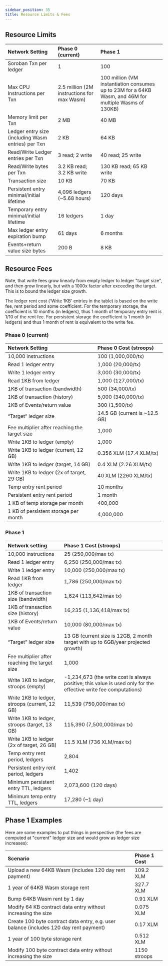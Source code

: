 ```yaml
---
sidebar_position: 35
title: Resource Limits & Fees
---
```


## Resource Limits

| Network Setting                                    | Phase 0 (current)                          | Phase 1                                                                                                |
| :------------------------------------------------- | :----------------------------------------- | :----------------------------------------------------------------------------------------------------- |
| Soroban Txn per ledger                             | 1                                          | 100                                                                                                    |
| Max CPU Instructions per Txn                       | 2.5 million (2M instructions for max Wasm) | 100 million (VM instantiation consumes up to 23M for a 64KB Wasm, and 46M for multiple Wasms of 130KB) |
| Memory limit per Txn                               | 2 MB                                       | 40 MB                                                                                                  |
| Ledger entry size (including Wasm entries) per Txn | 2 KB                                       | 64 KB                                                                                                  |
| Read/Write Ledger entries per Txn                  | 3 read; 2 write                            | 40 read; 25 write                                                                                      |
| Read/Write bytes per Txn                           | 3.2 KB read; 3.2 KB write                  | 130 KB read; 65 KB write                                                                               |
| Transaction size                                   | 10 KB                                      | 70 KB                                                                                                  |
| Persistent entry minimal/initial lifetime          | 4,096 ledgers (~5.68 hours)                | 120 days                                                                                               |
| Temporary entry minimal/initial lifetime           | 16 ledgers                                 | 1 day                                                                                                  |
| Max ledger entry expiration bump                   | 61 days                                    | 6 months                                                                                               |
| Events+return value size bytes                     | 200 B                                      | 8 KB                                                                                                   |

## Resource Fees

Note, that write fees grow linearly from empty ledger to ledger "target size", and then grow linearly, but with a 1000x factor after exceeding the target. This is to bound the ledger size growth.

The ledger rent cost ('Write 1KB' entries in the table) is based on the write fee, rent period and some coefficient. For the temporary storage, the coefficient is 10 months (in ledgers), thus 1 month of temporary entry rent is 1/10 of the rent fee. For persistent storage the coefficient is 1 month (in ledgers) and thus 1 month of rent is equivalent to the write fee.

### Phase 0 (current)

| Network Setting                               | Phase 0 Cost (stroops)        |
| :-------------------------------------------- | :---------------------------- |
| 10,000 instructions                           | 100 (1,000,000/tx)            |
| Read 1 ledger entry                           | 1,000 (20,000/tx)             |
| Write 1 ledger entry                          | 3,000 (30,000/tx)             |
| Read 1KB from ledger                          | 1,000 (127,000/tx)            |
| 1KB of transaction (bandwidth)                | 500 (34,000/tx)               |
| 1KB of transaction (history)                  | 5,000 (340,000/tx)            |
| 1KB of Events/return value                    | 300 (1,500/tx)                |
| “Target” ledger size                          | 14.5 GB (current is ~12.5 GB) |
| Fee multiplier after reaching the target size | 1,000                         |
| Write 1KB to ledger (empty)                   | 1,000                         |
| Write 1KB to ledger (current, 12 GB)          | 0.356 XLM (17.4 XLM/tx)       |
| Write 1KB to ledger (target, 14 GB)           | 0.4 XLM (2.26 XLM/tx)         |
| Write 1KB to ledger (2x of target, 29 GB)     | 40 XLM (2260 XLM/tx)          |
| Temp entry rent period                        | 10 months                     |
| Persistent entry rent period                  | 1 month                       |
| 1 KB of temp storage per month                | 400,000                       |
| 1 KB of persistent storage per month          | 4,000,000                     |

### Phase 1

| Network setting                               | Phase 1 Cost (stroops)                                                                                           |
| :-------------------------------------------- | :--------------------------------------------------------------------------------------------------------------- |
| 10,000 instructions                           | 25 (250,000/max tx)                                                                                              |
| Read 1 ledger entry                           | 6,250 (250,000/max tx)                                                                                           |
| Write 1 ledger entry                          | 10,000 (250,000/max tx)                                                                                          |
| Read 1KB from ledger                          | 1,786 (250,000/max tx)                                                                                           |
| 1KB of transaction size (bandwidth)           | 1,624 (113,642/max tx)                                                                                           |
| 1KB of transaction size (history)             | 16,235 (1,136,418/max tx)                                                                                        |
| 1KB of Events/return value                    | 10,000 (80,000/max tx)                                                                                           |
| “Target” ledger size                          | 13 GB (current size is 12GB, 2 month target with up to 6GB/year projected growth)                                |
| Fee multiplier after reaching the target size | 1,000                                                                                                            |
| Write 1KB to ledger, stroops (empty)          | -1,234,673 (the write cost is always positive; this value is used only for the effective write fee computations) |
| Write 1KB to ledger, stroops (current, 12 GB) | 11,539 (750,000/max tx)                                                                                          |
| Write 1KB to ledger, stroops (target, 13 GB)  | 115,390 (7,500,000/max tx)                                                                                       |
| Write 1KB to ledger (2x of target, 26 GB)     | 11.5 XLM (736 XLM/max tx)                                                                                        |
| Temp entry rent period, ledgers               | 2,804                                                                                                            |
| Persistent entry rent period, ledgers         | 1,402                                                                                                            |
| Minimum persistent entry TTL, ledgers         | 2,073,600 (120 days)                                                                                             |
| Minimum temp entry TTL, ledgers               | 17,280 (~1 day)                                                                                                  |

## Phase 1 Examples

Here are some examples to put things in perspective (the fees are computed at "current" ledger size and would grow as ledger size increases):

| Scenario                                                                               | Phase 1 Cost |
| :------------------------------------------------------------------------------------- | :----------- |
| Upload a new 64KB Wasm (includes 120 day rent payment)                                 | 109.2 XLM    |
| 1 year of 64KB Wasm storage rent                                                       | 327.7 XLM    |
| Bump 64KB Wasm rent by 1 day                                                           | 0.91 XLM     |
| Modify 64 KB contract data entry without increasing the size                           | 0.075 XLM    |
| Create 100 byte contract data entry, e.g. user balance (includes 120 day rent payment) | 0.17 XLM     |
| 1 year of 100 byte storage rent                                                        | 0.512 XLM    |
| Modify 100 byte contract data entry without increasing the size                        | 1150 stroops |
